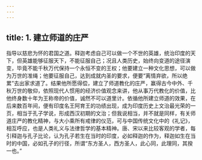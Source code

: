 ```yaml
---
---
---
```

title: 1. 建立师道的庄严
---




指导以慈悲为怀的君国之道。释迦考虑自己可以做一个不世的英雄，统治印度的天下，但英雄能够征服天下，不能征服自己；况且人类历史，始终向变道的途径演变，毕竟不能千秋万代保持一个永恒不变的王权；他要建立一种文化思想，可以做为万世的准绳；他要征服自己，达到成就内圣的要求，便要“离情弃欲，所以绝累”去出家求道了。结果他所愿得偿，建立了师道教化的庄严，赢得古今中外、千秋万世的敬仰，依照现代人惯用的经济价值观念来讲，他从事万代教化的价值，比他终身数十年为王称帝的价值，诚然不可以道里计。依循他所建立师道的效果，在后来数百年间，便有印度名王阿育王的功绩出现，成为印度历史上文治最光荣的一页，相当于孔子学说，形成西汉初期的文治；但我说相当，并不就是同样，有关师道庄严的教化精神，与大小乘所有戒律的仪范，可与中国传统文化中的《礼记》，相互呼应，也是人类礼义与法律哲学的基本精神。唐、宋以来比较客观的学者，每引释迦与孔子比论，认为孔子若生在当时的印度，必如释迦的作为，释迦如生在当时的中国，必如孔子的行径，所谓“东方圣人，西方圣人，此心同，此理同，其揆一也。”